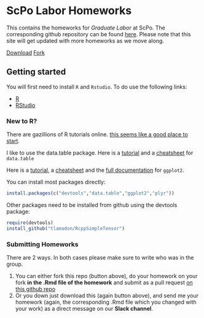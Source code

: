 
<br/><br/>

# ScPo Labor Homeworks

This contains the homeworks for _Graduate Labor_ at ScPo. The corresponding github repository can be found [here](https://github.com/floswald/ScPo-Labor). Please note that this site will get updated with more homeworks as we move along.
  
<!-- Place this tag where you want the button to render. -->
<a class="github-button" href="https://github.com/floswald/ScPo-Labor/archive/master.zip" data-icon="octicon-cloud-download" data-style="mega" aria-label="Download floswald/ScPo-Labor on GitHub">Download</a>  <a class="github-button" href="https://github.com/floswald/ScPo-Labor/fork" data-icon="octicon-repo-forked" data-style="mega" data-count-href="/floswald/ScPo-Labor/network" data-count-api="/repos/floswald/ScPo-Labor#forks_count" data-count-aria-label="# forks on GitHub" aria-label="Fork floswald/ScPo-Labor on GitHub">Fork</a>



## Getting started {#start}

You will first need to install `R` and `Rstudio`. To do use the following links:

 - [R](https://cran.rstudio.com/)
 - [RStudio](https://www.rstudio.com/products/rstudio/download/)
 
### New to R?

There are gazillions of R tutorials online. [this seems like a good place to start](http://scs.math.yorku.ca/index.php/R:_Getting_started_with_R#Starting_to_learn_R:_Tutorials_on_the_Web).

I like to use the data.table package. Here is a [tutorial](https://cran.r-project.org/web/packages/data.table/vignettes/datatable-intro.pdf) and a [cheatsheet](https://s3.amazonaws.com/assets.datacamp.com/img/blog/data+table+cheat+sheet.pdf) for `data.table`

Here is a [tutorial](http://www.ceb-institute.org/bbs/wp-content/uploads/2011/09/handout_ggplot2.pdf), a [cheatsheet](http://www.rstudio.com/wp-content/uploads/2015/12/ggplot2-cheatsheet-2.0.pdf) and the [full documentation](http://docs.ggplot2.org/current/) for `ggplot2`.

You can install most packages directly:

```r
install.packages(c("devtools","data.table","ggplot2","plyr"))
```

Other packages need to be installed from github using the devtools package:

```r
require(devtools)
install_github("tlamadon/RcppSimpleTensor")
```

### Submitting Homeworks

There are 2 ways. In both cases please make sure to write who was in the group.

1. You can either fork this repo (button above), do your homework on your fork **in the .Rmd file of the homework** and submit as a pull request [on this github repo](https://github.com/floswald/ScPo-Labor)
1. Or you down just download this (again button above), and send me your homework (again, the corresponding .Rmd file which you changed with your work) as a direct message on our **Slack channel**. 

<!-- Place this tag in your head or just before your close body tag. -->
<script async defer src="https://buttons.github.io/buttons.js"></script>  
